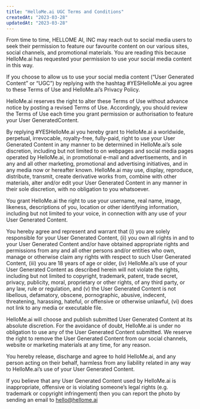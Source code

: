 ```yaml
---
title: "HelloMe.ai UGC Terms and Conditions"
createdAt: "2023-03-28"
updatedAt: "2023-03-28"
---
```


From time to time, HELLOME AI, INC may reach out to social media users to seek their permission to feature our favourite content on our various sites, social channels, and promotional materials. You are reading this because HelloMe.ai has requested your permission to use your social media content in this way.

If you choose to allow us to use your social media content (“User Generated Content” or “UGC”) by replying with the hashtag #YESHelloMe.ai you agree to these Terms of Use and HelloMe.ai’s Privacy Policy.

HelloMe.ai reserves the right to alter these Terms of Use without advance notice by posting a revised Terms of Use. Accordingly, you should review the Terms of Use each time you grant permission or authorisation to feature your User GeneratedContent.

By replying #YESHelloMe.ai you hereby grant to HelloMe.ai a worldwide, perpetual, irrevocable, royalty-free, fully-paid, right to use your User Generated Content in any manner to be determined in HelloMe.ai’s sole discretion, including but not limited to on webpages and social media pages operated by HelloMe.ai, in promotional e-mail and advertisements, and in any and all other marketing, promotional and advertising initiatives, and in any media now or hereafter known. HelloMe.ai may use, display, reproduce, distribute, transmit, create derivative works from, combine with other materials, alter and/or edit your User Generated Content in any manner in their sole discretion, with no obligation to you whatsoever.

You grant HelloMe.ai the right to use your username, real name, image, likeness, descriptions of you, location or other identifying information, including but not limited to your voice, in connection with any use of your User Generated Content.

You hereby agree and represent and warrant that (i) you are solely responsible for your User Generated Content, (ii) you own all rights in and to your User Generated Content and/or have obtained appropriate rights and permissions from any and all other persons and/or entities who own, manage or otherwise claim any rights with respect to such User Generated Content, (iii) you are 18 years of age or older, (iv) HelloMe.ai’s use of your User Generated Content as described herein will not violate the rights, including but not limited to copyright, trademark, patent, trade secret, privacy, publicity, moral, proprietary or other rights, of any third party, or any law, rule or regulation, and (v) the User Generated Content is not libellous, defamatory, obscene, pornographic, abusive, indecent, threatening, harassing, hateful, or offensive or otherwise unlawful, (vi) does not link to any media or executable file.

HelloMe.ai will choose and publish submitted User Generated Content at its absolute discretion. For the avoidance of doubt, HelloMe.ai is under no obligation to use any of the User Generated Content submitted. We reserve the right to remove the User Generated Content from our social channels, website or marketing materials at any time, for any reason.

You hereby release, discharge and agree to hold HelloMe.ai, and any person acting on their behalf, harmless from any liability related in any way to HelloMe.ai’s use of your User Generated Content.

If you believe that any User Generated Content used by HelloMe.ai is inappropriate, offensive or is violating someone’s legal rights (e.g. trademark or copyright infringement) then you can report the photo by sending an email to hello@hellome.ai
